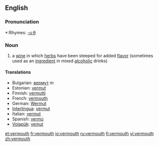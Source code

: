 ==English==

===Pronunciation===
*:Rhymes: [[Rhymes:English:-uːθ|-uːθ]]

===Noun===

# a [[wine]] in which [[herb]]s have been steeped for added [[flavor]] (sometimes used as an [[ingredient]] in mixed [[alcoholic]] drinks)

====Translations====
*Bulgarian: [[вермут]] ''m''
*Estonian: [[vermut#Estonian|vermut]]
*Finnish: [[vermutti]]
*French: [[vermouth]] 
*German: [[Wermut]] 
*[[Interlingua]]: [[vermut]] 
*Italian: [[vermut]] 
*Spanish: [[vermú]] 
*[[Volapük]]: [[vemut]]

[[et:vermouth]]
[[fr:vermouth]]
[[io:vermouth]]
[[ru:vermouth]]
[[fi:vermouth]]
[[vi:vermouth]]
[[zh:vermouth]]